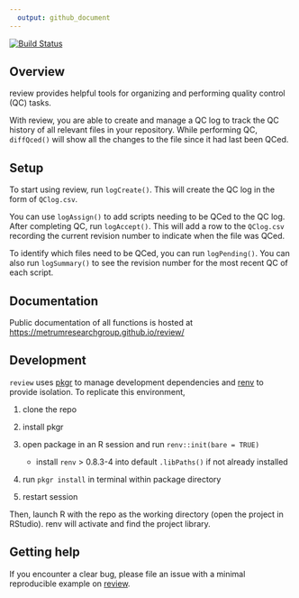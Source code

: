 ```yaml
---
  output: github_document
---
```


<!-- README.md is generated from README.Rmd. Please edit that file -->

<!-- badges: start -->

[![Build Status](https://github.com/metrumresearchgroup/review/actions/workflows/main.yaml/badge.svg)](https://github.com/metrumresearchgroup/review/actions/workflows/main.yaml)
<!-- badges: end -->

## Overview

review provides helpful tools for organizing and performing quality control (QC)
tasks.

With review, you are able to create and manage a QC log to track the QC history
of all relevant files in your repository. While performing QC, `diffQced()` will
show all the changes to the file since it had last been QCed.

## Setup

To start using review, run `logCreate()`. This will create the QC log in the form
of `QClog.csv`. 

You can use `logAssign()` to add scripts needing to be QCed to the QC log. After
completing QC, run `logAccept()`. This will add a row to the `QClog.csv` recording
the current revision number to indicate when the file was QCed.

To identify which files need to be QCed, you can run `logPending()`. You can also
run `logSummary()` to see the revision number for the most recent QC of each script.

## Documentation
Public documentation of all functions is hosted at [https://metrumresearchgroup.github.io/review/](https://metrumresearchgroup.github.io/review/)

## Development

`review` uses [pkgr](https://github.com/metrumresearchgroup/pkgr) to manage
development dependencies and [renv](https://rstudio.github.io/renv/) to
provide isolation. To replicate this environment,

1.  clone the repo

2.  install pkgr

3.  open package in an R session and run `renv::init(bare = TRUE)`

    -   install `renv` \> 0.8.3-4 into default `.libPaths()` if not
        already installed

4.  run `pkgr install` in terminal within package directory

5.  restart session

Then, launch R with the repo as the working directory (open the project
in RStudio). renv will activate and find the project library.

## Getting help

If you encounter a clear bug, please file an issue with a minimal reproducible example on [review](https://github.com/review/issues). 
